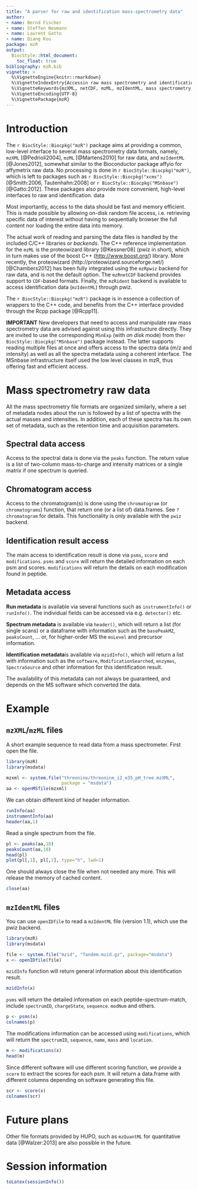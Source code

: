 ```yaml
---
title: "A parser for raw and identification mass-spectrometry data"
author:
- name: Bernd Fischer
- name: Steffen Neumann
- name: Laurent Gatto
- name: Qiang Kou
package: mzR
output:
  BiocStyle::html_document:
    toc_float: true
bibliography: mzR.bib
vignette: >
  %\VignetteEngine{knitr::rmarkdown}
  %\VignetteIndexEntry{Accessin raw mass spectrometry and identification data}
  %\VignetteKeywords{mzXML, netCDF, mzML, mzIdentML, mass spectrometry, proteomics, metabolomics}
  %\VignetteEncoding{UTF-8}
  %\VignettePackage{mzR}
---
```


# Introduction

The `r BiocStyle::Biocpkg("mzR")` package aims at providing a common,
low-level interface to several mass spectrometry data formats, namely,
`mzXML` [@Pedrioli2004], `mzML` [@Martens2010] for raw data, and
`mzIdentML` [@Jones2012], somewhat similar to the Bioconductor package
affyio for affymetrix raw data. No processing is done in `r
BiocStyle::Biocpkg("mzR")`, which is left to packages such as `r
BiocStyle::Biocpkg("xcms")` [@Smith:2006, Tautenhahn:2008] or `r
BiocStyle::Biocpkg("MSnbase")` [@Gatto:2012]. These packages also
provide more convenient, high-level interfaces to raw and
identification. data

Most importantly, access to the data should be fast and memory
efficient. This is made possible by allowing on-disk random file
access, i.e. retrieving specific data of interest without having to
sequentially browser the full content nor loading the entire data into
memory.

The actual work of reading and parsing the data files is handled by the included
C/C++ libraries or *backends*. The C++ reference implementation for the `mzML`
is the proteowizard library [@Kessner08] (pwiz in short), which in turn makes
use of the boost C++ (<http://www.boost.org/>) library. More recently, the
proteowizard (http://proteowizard.sourceforge.net/) [@Chambers2012] has been
fully integrated using the `mzRpwiz` backend for raw data, and is not the
default option. The `mzRnetCDF` backend provides support to `CDF`-based
formats. Finally, the `mzRident` backend is available to access identification
data (`mzIdentML`) through pwiz.

The `r BiocStyle::Biocpkg("mzR")` package is in essence a collection of wrappers
to the C++ code, and benefits from the C++ interface provided through
the Rcpp package [@Rcpp11].

**IMPORTANT** New developers that need to access and manipulate raw
mass spectrometry data are advised against using this infrastucture
directly. They are invited to use the corresponding `MSnExp` (with *on
disk* mode) from the`r BiocStyle::Biocpkg("MSnbase")` package instead. The
latter supports reading multiple files at once and offers access to
the spectra data (m/z and intensity) as well as all the spectra
metadata using a coherent interface. The MSnbase infrastructure itself
used the low level classes in mzR, thus offering fast and efficient
access.


# Mass spectrometry raw data

All the mass spectrometry file formats are organized similarly, where
a set of metadata nodes about the run is followed by a list of spectra
with the actual masses and intensities. In addition, each of these
spectra has its own set of metadata, such as the retention time and
acquisition parameters.

## Spectral data access

Access to the spectral data is done via the `peaks` function. The
return value is a list of two-column mass-to-charge and intensity
matrices or a single matrix if one spectrum is queried.

## Chromatogram access

Access to the chromatogram(s) is done using the `chromatogram` (or
`chromatograms`) function, that return one (or a list of)
data.frames. See `?chromatogram` for details. This functionality is
only available with the `pwiz` backend.

## Identification result access

The main access to identification result is done via `psms`, `score`
and `modifications`.  `psms` and `score` will return the detailed
information on each psm and scores.  `modifications` will return the
details on each modification found in peptide.

## Metadata access

**Run metadata** is available via several functions such as
`instrumentInfo()` or `runInfo()`. The individual fields can be
accessed via e.g. `detector()` etc.

**Spectrum metadata** is available via `header()`, which will return a
list (for single scans) or a dataframe with information such as the
`basePeakMZ`, `peaksCount`, ... or, for higher-order MS the `msLevel`
and precursor information.

**Identification metadata**is available via `mzidInfo()`, which will
return a list with information such as the `software`,
`ModificationSearched`, `enzymes`, `SpectraSource` and other
information for this identification result.

The availability of this metadata can not always be guaranteed, and
depends on the MS software which converted the data.

# Example

## `mzXML`/`mzML` files

A short example sequence to read data from a mass spectrometer.
First open the file.

```r
library(mzR)
library(msdata)

mzxml <- system.file("threonine/threonine_i2_e35_pH_tree.mzXML",
                     package = "msdata")
aa <- openMSfile(mzxml)
```

We can obtain different kind of header information.

```r
runInfo(aa)
instrumentInfo(aa)
header(aa,1)
```

Read a single spectrum from the file.

```r
pl <- peaks(aa,10)
peaksCount(aa,10)
head(pl)
plot(pl[,1], pl[,2], type="h", lwd=1)
```

One should always close the file when not needed any more. This will
release the memory of cached content.

```r
close(aa)
```

## `mzIdentML` files

You can use `openIDfile` to read a `mzIdentML` file (version 1.1),
which use the pwiz backend.

```r
library(mzR)
library(msdata)

file <- system.file("mzid", "Tandem.mzid.gz", package="msdata")
x <- openIDfile(file)
```

`mzidInfo` function will return general information about this
identification result.

```r
mzidInfo(x)
```

`psms` will return the detailed information on each
peptide-spectrum-match, include `spectrumID`, `chargeState`,
`sequence`. `modNum` and others.

```r
p <- psms(x)
colnames(p)
```

The modifications information can be accessed using `modifications`,
which will return the `spectrumID`, `sequence`, `name`, `mass` and
`location`.

```r
m <- modifications(x)
head(m)
```

Since different software will use different scoring function, we
provide a `score` to extract the scores for each psm. It will return a
data.frame with different columns depending on software generating
this file.

```r
scr <- score(x)
colnames(scr)
```

# Future plans

Other file formats provided by HUPO, such as `mzQuantML` for
quantitative data [@Walzer:2013] are also possible in the future.

# Session information {#sec:sessionInfo}

```r
toLatex(sessionInfo())
```
